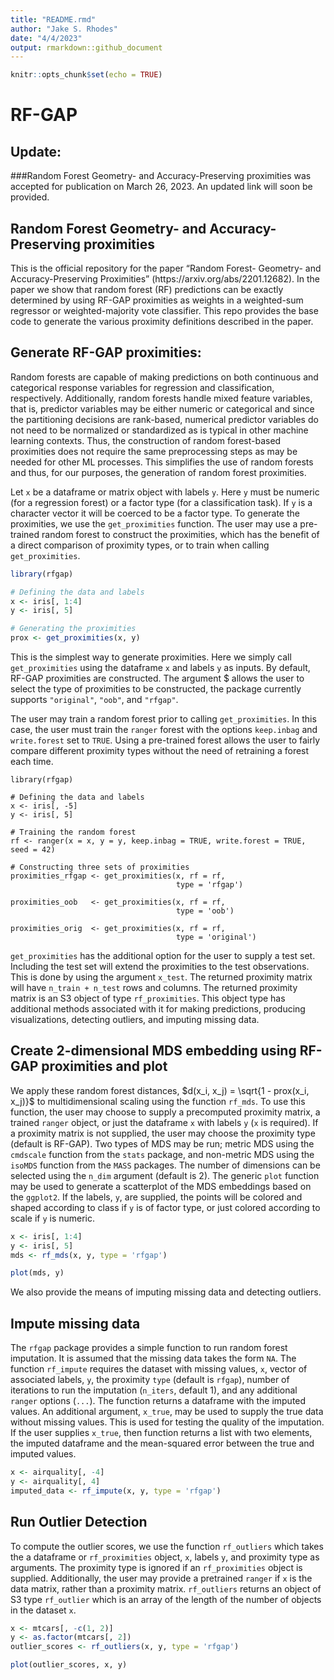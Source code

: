 ```yaml
---
title: "README.rmd"
author: "Jake S. Rhodes"
date: "4/4/2023"
output: rmarkdown::github_document
---
```


```r
knitr::opts_chunk$set(echo = TRUE)
```

#  RF-GAP

## Update:

###Random Forest Geometry- and Accuracy-Preserving proximities was accepted for publication on March 26, 2023. An updated link will soon be provided.


## Random Forest Geometry- and Accuracy-Preserving proximities

This is the official repository for the paper "Random Forest- Geometry- and Accuracy-Preserving Proximities" (https://arxiv.org/abs/2201.12682). In the paper we show that random forest (RF) predictions can be exactly determined by using RF-GAP proximities as weights in a weighted-sum regressor or weighted-majority vote classifier.  This repo provides the base code to generate the various proximity definitions described in the paper.


## Generate RF-GAP proximities:

Random forests are capable of making predictions on both continuous and categorical response variables for regression and classification, respectively. Additionally, random forests handle mixed feature variables, that is, predictor variables may be either numeric or categorical and since the partitioning decisions are rank-based, numerical predictor variables do not need to be normalized or standardized as is typical in other machine learning contexts. Thus, the construction of random forest-based proximities does not require the same preprocessing steps as may be needed for other ML processes. This simplifies the use of random forests and thus, for our purposes, the generation of random forest proximities.  

Let $\texttt{x}$ be a dataframe or matrix object with labels $\texttt{y}$. Here $\texttt{y}$ must be numeric (for a regression forest) or a factor type (for a classification task). If $\texttt{y}$ is a character vector it will be coerced to be a factor type. To generate the proximities, we use the $\texttt{get\_proximities}$ function. The user may use a pre-trained random forest to construct the proximities, which has the benefit of a direct comparison of proximity types, or to train when calling $\texttt{get\_proximities}$.


```r
library(rfgap)

# Defining the data and labels
x <- iris[, 1:4]
y <- iris[, 5]

# Generating the proximities
prox <- get_proximities(x, y)
```

This is the simplest way to generate proximities.  Here we simply call $\texttt{get\_proximities}$ using the dataframe $\texttt{x}$ and labels $\texttt{y}$ as inputs. By default, RF-GAP proximities are constructed. The argument $\texttt{type} allows the user to select the type of proximities to be constructed, the package currently supports $\texttt{"original"}$, $\texttt{"oob"}$, and $\texttt{"rfgap"}$.

The user may train a random forest prior to calling $\texttt{get\_proximities}$. In this case, the user must train the $\texttt{ranger}$ forest with the options $\texttt{keep.inbag}$ and $\texttt{write.forest}$ set to $\texttt{TRUE}$. Using a pre-trained forest allows the user to fairly compare different proximity types without the need of retraining a forest each time.

```
library(rfgap)

# Defining the data and labels
x <- iris[, -5]
y <- iris[, 5]

# Training the random forest
rf <- ranger(x = x, y = y, keep.inbag = TRUE, write.forest = TRUE, seed = 42)

# Constructing three sets of proximities
proximities_rfgap <- get_proximities(x, rf = rf,
                                     type = 'rfgap')
                                     
proximities_oob   <- get_proximities(x, rf = rf,
                                     type = 'oob')
                                     
proximities_orig  <- get_proximities(x, rf = rf, 
                                     type = 'original')
```

$\texttt{get\_proximities}$ has the additional option for the user to supply a test set. Including the test set will extend the proximities to the test observations.  This is done by using the argument $\texttt{x\_test}$. The returned proximity matrix will have $\texttt{n\_train + n\_test}$ rows and columns. The returned proximity matrix is an S3 object of type $\texttt{rf\_proximities}$. This object type has additional methods associated with it for making predictions, producing visualizations, detecting outliers, and imputing missing data.

## Create 2-dimensional MDS embedding using RF-GAP proximities and plot

We apply these random forest distances, $d(x_i, x_j) = \sqrt{1 - prox(x_i, x_j)}$ to multidimensional scaling using the function $\texttt{rf\_mds}$. To use this function, the user may choose to supply a precomputed proximity matrix, a trained $\texttt{ranger}$ object, or just the dataframe $\texttt{x}$ with labels $\texttt{y}$ ($\texttt{x}$ is required). If a proximity matrix is not supplied, the user may choose the proximity type (default is RF-GAP). Two types of MDS may be run; metric MDS using the $\texttt{cmdscale}$ function from the $\texttt{stats}$ package, and non-metric MDS using the $\texttt{isoMDS}$ function from the $\texttt{MASS}$ packages. The number of dimensions can be selected using the $\texttt{n\_dim}$ argument (default is 2). The generic $\texttt{plot}$ function may be used to generate a scatterplot of the MDS embeddings based on the $\texttt{ggplot2}$. If the labels, $\texttt{y}$, are supplied, the points will be colored and shaped according to class if $\texttt{y}$ is of factor type, or just colored according to scale if $\texttt{y}$ is numeric.


```r
x <- iris[, 1:4]
y <- iris[, 5]
mds <- rf_mds(x, y, type = 'rfgap')

plot(mds, y)
```


We also provide the means of imputing missing data and detecting outliers.

## Impute missing data

The $\texttt{rfgap}$ package provides a simple function to run random forest imputation. It is assumed that the missing data takes the form $\texttt{NA}$. The function $\texttt{rf\_impute}$ requires the dataset with missing values, $\texttt{x}$, vector of associated labels, $\texttt{y}$, the proximity $\texttt{type}$ (default is $\texttt{rfgap}$), number of iterations to run the imputation $(\texttt{n\_iters}$, default 1), and any additional $\texttt{ranger}$ options ($\texttt{...}$). The function returns a dataframe with the imputed values. An additional argument, $\texttt{x\_true}$, may be used to supply the true data without missing values. This is used for testing the quality of the imputation. If the user supplies $\texttt{x\_true}$, then function returns a list with two elements, the imputed dataframe and the mean-squared error between the true and imputed values.

```r
x <- airquality[, -4]
y <- airquality[, 4]
imputed_data <- rf_impute(x, y, type = 'rfgap')
```

## Run Outlier Detection

To compute the outlier scores, we use the function $\texttt{rf\_outliers}$ which takes the a dataframe or $\texttt{rf\_proximities}$ object, $\texttt{x}$, labels $\texttt{y}$, and proximity type as arguments. The proximity type is ignored if an $\texttt{rf\_proximities}$ object is supplied. Additionally, the user may provide a pretrained $\texttt{ranger}$ if $\texttt{x}$ is the data matrix, rather than a proximity matrix. $\texttt{rf\_outliers}$ returns an object of S3 type $\texttt{rf\_outlier}$ which is an array of the length of the number of objects in the dataset $\texttt{x}$. 


```r
x <- mtcars[, -c(1, 2)]
y <- as.factor(mtcars[, 2])
outlier_scores <- rf_outliers(x, y, type = 'rfgap')

plot(outlier_scores, x, y)
```
